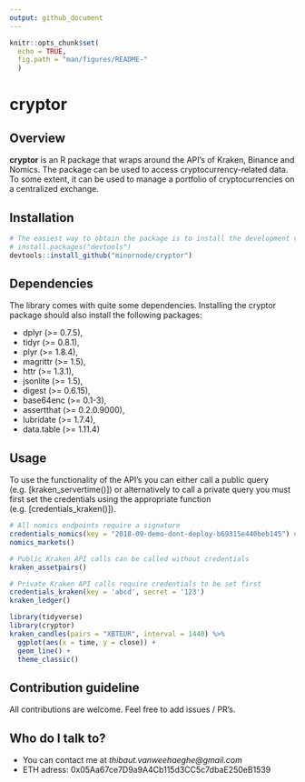 ```yaml
---
output: github_document
---
```


```r
knitr::opts_chunk$set(
  echo = TRUE,
  fig.path = "man/figures/README-"
  )
```

# cryptor

## Overview

**cryptor** is an R package that wraps around the API's of Kraken, Binance and Nomics. The package can be used to access cryptocurrency-related data. To some extent, it can be used to manage a portfolio of cryptocurrencies on a centralized exchange.

## Installation

```r
# The easiest way to obtain the package is to install the development version from GitHub:
# install.packages("devtools")
devtools::install_github("minornode/cryptor")
```

## Dependencies

The library comes with quite some dependencies. Installing the cryptor package should also install the following packages:

*  dplyr (>= 0.7.5),
*  tidyr (>= 0.8.1),
*  plyr (>= 1.8.4),
*  magrittr (>= 1.5),
*  httr (>= 1.3.1),
*  jsonlite (>= 1.5),
*  digest (>= 0.6.15),
*  base64enc (>= 0.1-3),
*  assertthat (>= 0.2.0.9000),
*  lubridate (>= 1.7.4),
*  data.table (>= 1.11.4)

## Usage

To use the functionality of the API's you can either call a public query (e.g. [kraken_servertime()]) or alternatively to call a private query you must first set the credentials using the appropriate function (e.g. [credentials_kraken()]).

```r
# All nomics endpoints require a signature
credentials_nomics(key = "2018-09-demo-dont-deploy-b69315e440beb145") # demo API key can be outdated
nomics_markets()

# Public Kraken API calls can be called without credentials
kraken_assetpairs()

# Private Kraken API calls require credentials to be set first
credentials_kraken(key = 'abcd', secret = '123')
kraken_ledger()
```

```r
library(tidyverse)
library(cryptor)
kraken_candles(pairs = "XBTEUR", interval = 1440) %>% 
  ggplot(aes(x = time, y = close)) + 
  geom_line() + 
  theme_classic()
```

## Contribution guideline

All contributions are welcome. Feel free to add issues / PR's.

## Who do I talk to?

* You can contact me at *thibaut.vanweehaeghe@gmail.com*
* ETH adress: 0x05Aa67ce7D9a9A4Cb115d3CC5c7dbaE250eB1539
